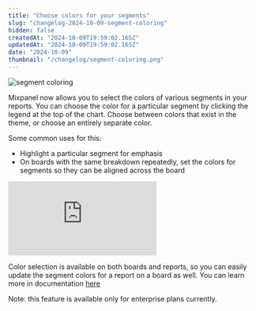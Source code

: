 ```yaml
---
title: "Choose colors for your segments"
slug: "changelog-2024-10-09-segment-coloring"
hidden: false
createdAt: "2024-10-09T19:59:02.165Z"
updatedAt: "2024-10-09T19:59:02.165Z"
date: "2024-10-09"
thumbnail: "/changelog/segment-coloring.png"
---
```

![segment coloring](/changelog/segment-coloring.png)

Mixpanel now allows you to select the colors of various segments in your reports. You can choose the color for a particular segment by clicking the legend at the top of the chart. Choose between colors that exist in the theme, or choose an entirely separate color.

Some common uses for this:
- Highlight a particular segment for emphasis
- On boards with the same breakdown repeatedly, set the colors for segments so they can be aligned across the board

<div style={{position: 'relative', paddingBottom: '64.90384615384616%', height: 0}}>
    <iframe src="https://www.loom.com/embed/164cee809f034b6cb8db3e67adfd3d71"
        frameBorder="0"
        webkitallowfullscreen="true" mozallowfullscreen="true" allowFullScreen
        style={{position: 'absolute', 'top': 0, 'left': 0, 'width': '100%', 'height': '100%'}}>
    </iframe>
</div>

Color selection is available on both boards and reports, so you can easily update the segment colors for a report on a board as well. You can learn more in documentation [here](/docs/features/chart-customization#segment-coloring)

Note: this feature is available only for enterprise plans currently.
